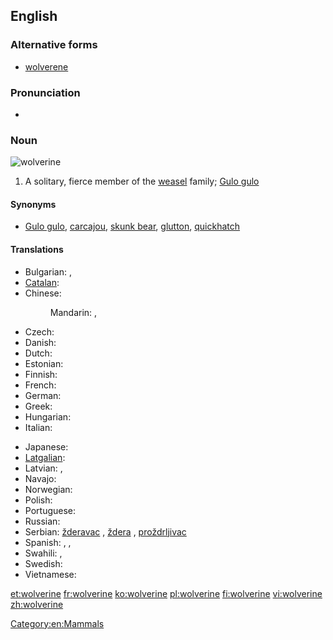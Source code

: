 {{also|Wolverine}}
==English==
{{wikipedia}}

===Alternative forms===
* [[wolverene]]

===Pronunciation===
* {{IPA|/ˈwʊlvɜːˌriːn/|/ˈwɒlvɜːˌriːn/}}

===Noun===
[[Image:Wolverine.jpg|thumb|wolverine]]
{{en-noun}}

# A solitary, fierce member of the [[weasel]] family; [[Gulo gulo]]

====Synonyms====
* {{sense|animal}} [[Gulo gulo]], [[carcajou]], [[skunk bear]], [[glutton]], [[quickhatch]]

====Translations====
{{trans-top|Gulo gulo}}
* Bulgarian: {{t|bg|росомаха|f}}, {{t|bg|лакомец|f}}
* [[Catalan]]: {{t|ca|golut|m}}
* Chinese:
*: Mandarin: {{t-|cmn|狼獾|tr=lánghuān|sc=Hani}}, {{t-|cmn|貂熊|tr=diāoxióng|sc=Hani}}
* Czech: {{t-|cs|rosomák|m}}
* Danish: {{t-|da|jærv|c}}
* Dutch: {{t+|nl|veelvraat}}
* Estonian: {{t|et|ahm}}
* Finnish: {{t+|fi|ahma}}
* French: {{t+|fr|glouton|m}}
* German: {{t+|de|Vielfraß|m}}
* Greek: {{t|el|γούλβεριν|m|tr=goúlverin|sc=Grek}}
* Hungarian: {{t|hu|rozsomák}}
* Italian: {{t-|it|ghiottone|m}}
{{trans-mid}}
* Japanese: {{t|ja|クズリ|tr=kuzuri|sc=Jpan}}
* [[Latgalian]]: {{tø|ltg|kņauss|tr=k'n'`äus's’}}
* Latvian: {{t|lv|āmrija}}, {{t|lv|tinis}}
* Navajo: {{tø|nv|niłchiis}}
* Norwegian: {{t+|no|jerv|m}}
* Polish: {{t+|pl|rosomak|m}}
* Portuguese: {{t-|pt|carcaju|m}}
* Russian: {{t+|ru|росомаха|f|tr=rosomáxa}}
* Serbian: [[žderavac]] {{m}}, [[ždera]] {{f}}, [[proždrljivac]] {{m}}
* Spanish: {{t|es|glotón|m}}, {{t|es|carcayú|m}}, {{t|es|comadreja|f}}
* Swahili: {{t|sw|fisi-milima}}, {{t|sw|wolverini}}
* Swedish: {{t-|sv|järv|c}}
* Vietnamese: {{t|vi|chồn Gulo|xs=Vietnamese}}
{{trans-bottom}}

[[Category:en:Mammals]]

[[et:wolverine]]
[[fr:wolverine]]
[[ko:wolverine]]
[[pl:wolverine]]
[[fi:wolverine]]
[[vi:wolverine]]
[[zh:wolverine]]